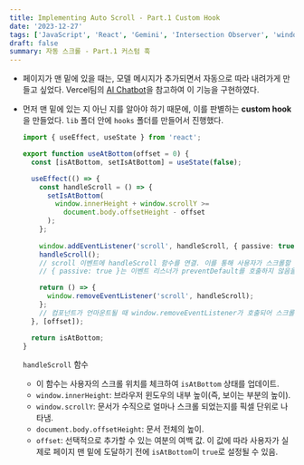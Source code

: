 ```yaml
---
title: Implementing Auto Scroll - Part.1 Custom Hook
date: '2023-12-27'
tags: ['JavaScript', 'React', 'Gemini', 'Intersection Observer', 'window', 'project', 'custom hook']
draft: false
summary: 자동 스크롤 - Part.1 커스텀 훅
---
```


- 페이지가 맨 밑에 있을 때는, 모델 메시지가 추가되면서 자동으로 따라 내려가게 만들고 싶었다. Vercel팀의 [AI Chatbot](https://github.com/vercel/ai-chatbot)을 참고하여 이 기능을 구현하였다.

- 먼저 맨 밑에 있는 지 아닌 지를 알아야 하기 때문에, 이를 판별하는 **custom hook**을 만들었다. `lib` 폴더 안에 `hooks` 폴더를 만들어서 진행했다.
  
    ```ts:lib/hooks/use-at-bottom.ts
    import { useEffect, useState } from 'react';
    
    export function useAtBottom(offset = 0) {
      const [isAtBottom, setIsAtBottom] = useState(false);
    
      useEffect(() => {
        const handleScroll = () => {
          setIsAtBottom(
            window.innerHeight + window.scrollY >=
              document.body.offsetHeight - offset
          );
        };
        
        window.addEventListener('scroll', handleScroll, { passive: true });
        handleScroll();
        // scroll 이벤트에 handleScroll 함수를 연결. 이를 통해 사용자가 스크롤할 때마다 handleScroll 함수가 호출되어 현재 스크롤 위치를 체크
        // { passive: true }는 이벤트 리스너가 preventDefault를 호출하지 않음을 나타내어 성능을 개선하는 데 도움
    
        return () => {
          window.removeEventListener('scroll', handleScroll);
        };
        // 컴포넌트가 언마운트될 때 window.removeEventListener가 호출되어 스크롤 이벤트 리스너를 제거
      }, [offset]);
    
      return isAtBottom;
    }
    ```

    `handleScroll` 함수
    - 이 함수는 사용자의 스크롤 위치를 체크하여 `isAtBottom` 상태를 업데이트.
    - `window.innerHeight`: 브라우저 윈도우의 내부 높이(즉, 보이는 부분의 높이).
    - `window.scrollY`: 문서가 수직으로 얼마나 스크롤 되었는지를 픽셀 단위로 나타냄.
    - `document.body.offsetHeight`: 문서 전체의 높이.
    - `offset`: 선택적으로 추가할 수 있는 여분의 여백 값. 이 값에 따라 사용자가 실제로 페이지 맨 밑에 도달하기 전에 `isAtBottom`이 `true`로 설정될 수 있음.